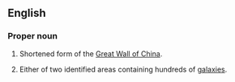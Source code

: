 ==English==

===Proper noun===
{{wikipedia|Great Wall of China|Great Wall}}
{{wikipedia|Great Wall (astronomy)}}
{{en-proper noun|head=[[great|Great]] [[wall|Wall]]}}
# Shortened form of the [[Great Wall of China]].
# {{label|en|astronomy}} Either of two identified areas containing hundreds of [[galaxy|galaxies]].